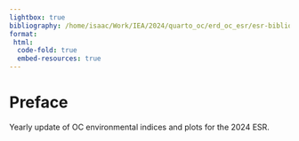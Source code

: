 ```yaml
---
lightbox: true
bibliography: /home/isaac/Work/IEA/2024/quarto_oc/erd_oc_esr/esr-bibliography.bib
format:
 html:
  code-fold: true
  embed-resources: true
---
```



# Preface {.unnumbered}

Yearly update of OC environmental indices and plots for the 2024 ESR.
